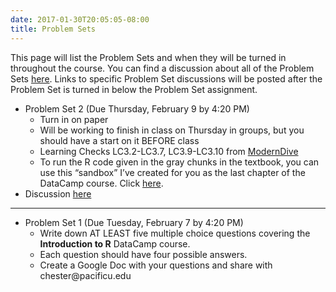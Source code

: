 ```yaml
---
date: 2017-01-30T20:05:05-08:00
title: Problem Sets
---
```


This page will list the Problem Sets and when they will be turned in throughout the course.  You can find a discussion about all of the Problem Sets [here](http://ismayc.github.io/soc301_s2017/ps-key/index.html).  Links to specific Problem Set discussions will be posted after the Problem Set is turned in below the Problem Set assignment.

- Problem Set 2 (Due Thursday, February 9 by 4:20 PM)
    - Turn in on paper
    - Will be working to finish in class on Thursday in groups, but you should have a start on it BEFORE class
    - Learning Checks LC3.2-LC3.7, LC3.9-LC3.10 from [ModernDive](https://ismayc.github.io/moderndiver-book/3-tidy.html)
    - To run the R code given in the gray chunks in the textbook, you can use this "sandbox" I've created for you as the last chapter of the DataCamp course.  Click [here](https://campus.datacamp.com/courses/effective-data-storytelling-using-the-tidyverse/8864?ex=1).

- Discussion [here](http://ismayc.github.io/soc301_s2017/ps-key/index.html#ps2)

***

- Problem Set 1 (Due Tuesday, February 7 by 4:20 PM)
    - Write down AT LEAST five multiple choice questions covering the **Introduction to R**
DataCamp course.  
    - Each question should have four possible answers.
    - Create a Google Doc with your questions and share with chester@pacificu.edu